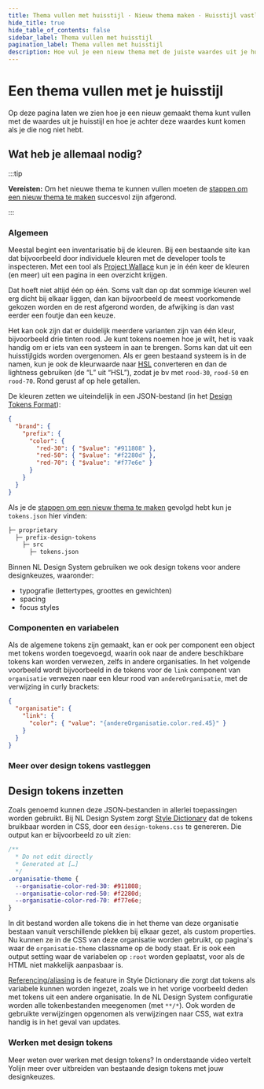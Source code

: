 ```yaml
---
title: Thema vullen met huisstijl · Nieuw thema maken · Huisstijl vastleggen · Handboek
hide_title: true
hide_table_of_contents: false
sidebar_label: Thema vullen met huisstijl
pagination_label: Thema vullen met huisstijl
description: Hoe vul je een nieuw thema met de juiste waardes uit je huisstijl
---
```



# Een thema vullen met je huisstijl

<Paragraph lead>
  Op deze pagina laten we zien hoe je een nieuw gemaakt thema kunt vullen met de waardes uit je huisstijl en hoe je
  achter deze waardes kunt komen als je die nog niet hebt.
</Paragraph>

## Wat heb je allemaal nodig?

:::tip

**Vereisten:** Om het nieuwe thema te kunnen vullen moeten de [stappen om een nieuw thema te maken](./README#welke-stappen-moet-ik-volgen-om-een-nieuw-thema-te-maken) succesvol zijn afgerond.

:::

### Algemeen

Meestal begint een inventarisatie bij de kleuren. Bij een bestaande site kan dat bijvoorbeeld door individuele kleuren met de developer tools te inspecteren. Met een tool als [Project Wallace](https://www.projectwallace.com/) kun je in één keer de kleuren (en meer) uit een pagina in een overzicht krijgen.

Dat hoeft niet altijd één op één. Soms valt dan op dat sommige kleuren wel erg dicht bij elkaar liggen, dan kan bijvoorbeeld de meest voorkomende gekozen worden en de rest afgerond worden, de afwijking is dan vast eerder een foutje dan een keuze.

Het kan ook zijn dat er duidelijk meerdere varianten zijn van één kleur, bijvoorbeeld drie tinten rood. Je kunt tokens noemen hoe je wilt, het is vaak handig om er iets van een systeem in aan te brengen. Soms kan dat uit een huisstijlgids worden overgenomen. Als er geen bestaand systeem is in de namen, kun je ook de kleurwaarde naar [HSL](https://hslpicker.com) converteren en dan de lightness gebruiken (de “L” uit “HSL”), zodat je bv met `rood-30`, `rood-50` en `rood-70`. Rond gerust af op hele getallen.

De kleuren zetten we uiteindelijk in een JSON-bestand (in het [Design Tokens Format](https://tr.designtokens.org/format/)):

```json title="tokens.json"
{
  "brand": {
    "prefix": {
      "color": {
        "red-30": { "$value": "#911808" },
        "red-50": { "$value": "#f2280d" },
        "red-70": { "$value": "#f77e6e" }
      }
    }
  }
}
```

Als je de [stappen om een nieuw thema te maken](./README#welke-stappen-moet-ik-volgen-om-een-nieuw-thema-te-maken) gevolgd hebt kun je `tokens.json` hier vinden:

```txt
├─ proprietary
  ├─ prefix-design-tokens
    ├─ src
      ├─ tokens.json
```

Binnen NL Design System gebruiken we ook design tokens voor andere designkeuzes, waaronder:

- typografie (lettertypes, groottes en gewichten)
- spacing
- focus styles

### Componenten en variabelen

Als de algemene tokens zijn gemaakt, kan er ook per component een object met tokens worden toegevoegd, waarin ook naar de andere beschikbare tokens kan worden verwezen, zelfs in andere organisaties. In het volgende voorbeeld wordt bijvoorbeeld in de tokens voor de `link` component van `organisatie` verwezen naar een kleur rood van `andereOrganisatie`, met de verwijzing in curly brackets:

```json title="tokens.json"
{
  "organisatie": {
    "link": {
      "color": { "value": "{andereOrganisatie.color.red.45}" }
    }
  }
}
```

### Meer over design tokens vastleggen

<VideoPlayer videoId="jSvjnU7oY5Y" />

## Design tokens inzetten

Zoals genoemd kunnen deze JSON-bestanden in allerlei toepassingen worden gebruikt. Bij NL Design System zorgt [Style Dictionary](https://amzn.github.io/style-dictionary) dat de tokens bruikbaar worden in CSS, door een `design-tokens.css` te genereren. Die output kan er bijvoorbeeld zo uit zien:

```css title="dist/design-tokens.css"
/**
  * Do not edit directly
  * Generated at […]
  */
.organisatie-theme {
  --organisatie-color-red-30: #911808;
  --organisatie-color-red-50: #f2280d;
  --organisatie-color-red-70: #f77e6e;
}
```

In dit bestand worden alle tokens die in het theme van deze organisatie bestaan vanuit verschillende plekken bij elkaar gezet, als custom properties. Nu kunnen ze in de CSS van deze organisatie worden gebruikt, op pagina's waar de `organisatie-theme` classname op de body staat. Er is ook een output setting waar de variabelen op `:root` worden geplaatst, voor als de HTML niet makkelijk aanpasbaar is.

[Referencing/aliasing](https://github.com/amzn/style-dictionary/tree/main/examples/advanced/referencing_aliasing) is de feature in Style Dictionary die zorgt dat tokens als variabele kunnen worden ingezet, zoals we in het vorige voorbeeld deden met tokens uit een andere organisatie. In de NL Design System configuratie worden alle tokenbestanden meegenomen (met `**/*`). Ook worden de gebruikte verwijzingen opgenomen als verwijzingen naar CSS, wat extra handig is in het geval van updates.

### Werken met design tokens

Meer weten over werken met design tokens? In onderstaande video vertelt Yolijn meer over uitbreiden van bestaande design tokens met jouw designkeuzes.

<VideoPlayer videoId="-guAi7Lvl6g" />

